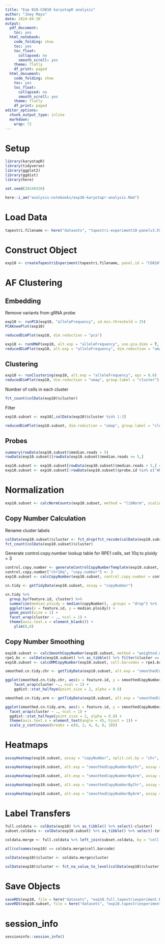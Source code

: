 ```yaml
---
title: "Exp 010-CO810 karyotapR analysis"
author: "Joey Mays"
date: 2024-04-30
output:
  pdf_document:
    toc: yes
  html_notebook:
    code_folding: show
    toc: yes
    toc_float:
      collapsed: no
      smooth_scroll: yes
    theme: flatly
    df_print: paged
  html_document:
    code_folding: show
    toc: yes
    toc_float:
      collapsed: no
      smooth_scroll: yes
    theme: flatly
    df_print: paged
editor_options:
  chunk_output_type: inline
  markdown:
    wrap: 72
---
```


# Setup

```r
library(karyotapR)
library(tidyverse)
library(ggplot2)
library(ggdist)
library(here)
```

```r
set.seed(20240430)
```

```r
here::i_am("analysis-notebooks/exp10-karyotapr-analysis.Rmd")
```

# Load Data

```r
tapestri.filename <- here("datasets", "tapestri-experiment10-panelv3.h5")
```

# Construct Object

```r
exp10 <- createTapestriExperiment(tapestri.filename, panel.id = "CO810")
```

# AF Clustering

## Embedding

Remove variants from gRNA probe

```r
exp10 <- runPCA(exp10, "alleleFrequency", sd.min.threshold = 25)
PCAKneePlot(exp10)
```


```r
reducedDimPlot(exp10, dim.reduction = "pca")
```

```r
exp10 <- runUMAP(exp10, alt.exp = "alleleFrequency", use.pca.dims = T, pca.dims = 1:2)
reducedDimPlot(exp10, alt.exp = "alleleFrequency", dim.reduction = "umap")
```

## Clustering

```r
exp10 <- runClustering(exp10, alt.exp = "alleleFrequency", eps = 0.6)
reducedDimPlot(exp10, dim.reduction = "umap", group.label = "cluster")
```

Number of cells in each cluster

```r
fct_count(colData(exp10)$cluster)
```

Filter

```r
exp10.subset <- exp10[,colData(exp10)$cluster %in% 1:3]
```

```r
reducedDimPlot(exp10.subset, dim.reduction = "umap", group.label = "cluster")
```


## Probes

```r
summary(rowData(exp10.subset)$median.reads > 5)
rowData(exp10.subset)[rowData(exp10.subset)$median.reads <= 5,]
```

```r
exp10.subset <- exp10.subset[rowData(exp10.subset)$median.reads > 5,] # 4 probes filtered for exp
exp10.subset <- exp10.subset[!rowData(exp10.subset)$probe.id %in% c("AMPL923131", "TAMPL46665", "TAMPL46666")] #filter 3 problem probes with low median counts
```

# Normalization

```r
exp10.subset <- calcNormCounts(exp10.subset, method = "libNorm", scaling.factor = 10000)
```

## Copy Number Calculation

Rename cluster labels

```r
colData(exp10.subset)$cluster <- fct_drop(fct_recode(colData(exp10.subset)$cluster, RPE1 = "1", LoVo = "2", LS513 = "3"))
fct_count(colData(exp10.subset)$cluster)
```

Generate control.copy.number lookup table for RPE1 cells, set 10q to ploidy = 3

```r
control.copy.number <- generateControlCopyNumberTemplate(exp10.subset, sample.feature.label = "RPE1", copy.number = 2)
control.copy.number["chr10q", "copy.number"] <- 3
exp10.subset <- calcCopyNumber(exp10.subset, control.copy.number = control.copy.number, sample.feature = "cluster")
```

```r
cn.tidy <- getTidyData(exp10.subset, assay = "copyNumber")
```

```r
cn.tidy %>%
  group_by(feature.id, cluster) %>%
  summarize(median.ploidy = median(copyNumber), .groups = "drop") %>%
  ggplot(aes(x = feature.id, y = median.ploidy)) +
  geom_point(size = 1) +
  facet_wrap(cluster ~ ., ncol = 1) +
  theme(axis.text.x = element_blank()) +
    ylim(0,8)
```

## Copy Number Smoothing

```r
exp10.subset <- calcSmoothCopyNumber(exp10.subset, method = "weighted.median", control.copy.number = control.copy.number, sample.feature = "cluster")
rpe1.bc <- colData(exp10.subset) %>% as_tibble() %>% filter(cluster == "RPE1") %>% pull(cell.barcode)
exp10.subset <- calcGMMCopyNumber(exp10.subset, cell.barcodes = rpe1.bc, control.copy.number = control.copy.number, model.components = 1:6)
```

```r
smoothed.cn.tidy.chr <- getTidyData(exp10.subset, alt.exp = "smoothedCopyNumberByChr", assay = "smoothedCopyNumber")
```

```r
ggplot(smoothed.cn.tidy.chr, aes(x = feature.id, y = smoothedCopyNumber)) + 
    facet_wrap(cluster ~., ncol = 1) +
    ggdist::stat_halfeye(point_size = 2, alpha = 0.8)
```

```r
smoothed.cn.tidy.arm <- getTidyData(exp10.subset, alt.exp = "smoothedCopyNumberByArm", assay = "smoothedCopyNumber")
```

```r
ggplot(smoothed.cn.tidy.arm, aes(x = feature.id, y = smoothedCopyNumber)) +
  facet_wrap(cluster ~ ., ncol = 1) +
  ggdist::stat_halfeye(point_size = 2, alpha = 0.8) +
  theme(axis.text.x = element_text(angle = 45, hjust = 1)) +
  scale_y_continuous(breaks = c(0, 2, 4, 6, 8, 10))
```

# Heatmaps

```r
assayHeatmap(exp10.subset, assay = "copyNumber", split.col.by = "chr", split.row.by = "cluster", color.preset = "copy.number.denoise", name = "CN")
```

```r
assayHeatmap(exp10.subset, alt.exp = "smoothedCopyNumberByChr", assay = "smoothedCopyNumber", split.row.by = "cluster", color.preset = "copy.number.denoise", name = "smCN", column_names_rot = 0, column_names_centered = T)
```

```r
assayHeatmap(exp10.subset, alt.exp = "smoothedCopyNumberByArm", assay = "smoothedCopyNumber", split.row.by = "cluster", color.preset = "copy.number.denoise", name = "smCN")
```

```r
assayHeatmap(exp10.subset, alt.exp = "smoothedCopyNumberByChr", assay = "gmmCopyNumber", split.row.by = "cluster", color.preset = "copy.number.denoise", name = "gmmCN", column_names_rot = 0, column_names_centered = T)
```

```r
assayHeatmap(exp10.subset, alt.exp = "smoothedCopyNumberByArm", assay = "gmmCopyNumber", split.row.by = "cluster", color.preset = "copy.number.denoise", name = "gmmCN")
```

# Label Transfers

```r
full.coldata <- colData(exp10) %>% as_tibble() %>% select(-cluster)
subset.coldata <- colData(exp10.subset) %>% as_tibble() %>% select(-total.reads)

coldata.merge <- full.coldata %>% left_join(subset.coldata, by = "cell.barcode")

all(colnames(exp10) == coldata.merge$cell.barcode)

colData(exp10)$cluster <- coldata.merge$cluster

colData(exp10)$cluster <- fct_na_value_to_level(colData(exp10)$cluster, level = "doublet")
```

# Save Objects

```r
saveRDS(exp10, file = here("datasets", "exp10.full.tapestriexperiment.RDS"))
saveRDS(exp10.subset, file = here("datasets", "exp10.tapestriexperiment.RDS"))
```

# session_info

```r
sessioninfo::session_info()
```
